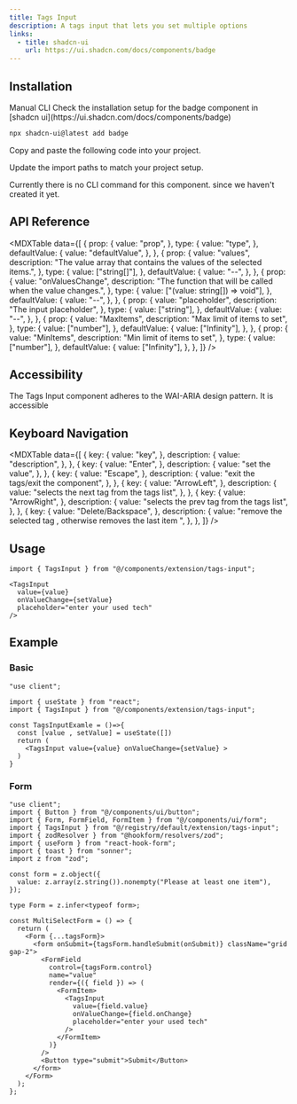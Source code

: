 ```yaml
---
title: Tags Input
description: A tags input that lets you set multiple options
links:
  - title: shadcn-ui
    url: https://ui.shadcn.com/docs/components/badge
---
```


<ComponentPreview name="tags-input-demo" />

## Installation

<Tabs defaultValue="manual">

<TabsList>
  <TabsTrigger value="manual">Manual</TabsTrigger>
  <TabsTrigger value="cli">CLI</TabsTrigger>
</TabsList>

<TabsContent value="manual">

<Steps>

<Step>
  Check the installation setup for the badge component in [shadcn
  ui](https://ui.shadcn.com/docs/components/badge)
</Step>

```bash
npx shadcn-ui@latest add badge
```

<Step>Copy and paste the following code into your project.</Step>

<ComponentSource name="tags-input" />

<Step>Update the import paths to match your project setup.</Step>

</Steps>

</TabsContent>

<TabsContent value="cli">
<Callout className="mt-6">
  Currently there is no CLI command for this component. since we haven't created
  it yet.
</Callout>

</TabsContent>

</Tabs>

## API Reference

<MDXTable
  data={[
    {
      prop: {
        value: "prop",
      },
      type: {
        value: "type",
      },
      defaultValue: {
        value: "defaultValue",
      },
    },
    {
      prop: {
        value: "values",
        description:
          "The value array that contains the values of the selected items.",
      },
      type: {
        value: ["string[]"],
      },
      defaultValue: {
        value: "--",
      },
    },
    {
      prop: {
        value: "onValuesChange",
        description: "The function that will be called when the value changes.",
      },
      type: {
        value: ["(value: string[]) => void"],
      },
      defaultValue: {
        value: "--",
      },
    },
    {
      prop: {
        value: "placeholder",
        description: "The input placeholder",
      },
      type: {
        value: ["string"],
      },
      defaultValue: {
        value: "--",
      },
    },
    {
      prop: {
        value: "MaxItems",
        description: "Max limit of items to set",
      },
      type: {
        value: ["number"],
      },
      defaultValue: {
        value: ["Infinity"],
      },
    },
    {
      prop: {
        value: "MinItems",
        description: "Min limit of items to set",
      },
      type: {
        value: ["number"],
      },
      defaultValue: {
        value: ["Infinity"],
      },
    },
  ]}
/>

## Accessibility

The Tags Input component adheres to the WAI-ARIA design pattern. It is accessible

## Keyboard Navigation

<MDXTable
  data={[
    {
      key: {
        value: "key",
      },
      description: {
        value: "description",
      },
    },
    {
      key: {
        value: "Enter",
      },
      description: {
        value: "set the value",
      },
    },
    {
      key: {
        value: "Escape",
      },
      description: {
        value: "exit the tags/exit the component",
      },
    },
    {
      key: {
        value: "ArrowLeft",
      },
      description: {
        value: "selects the next tag from the tags list",
      },
    },
    {
      key: {
        value: "ArrowRight",
      },
      description: {
        value: "selects the prev tag from the tags list",
      },
    },
    {
      key: {
        value: "Delete/Backspace",
      },
      description: {
        value: "remove the selected tag , otherwise removes the last item ",
      },
    },
  ]}
/>

## Usage

```tsx
import { TagsInput } from "@/components/extension/tags-input";
```

```tsx
<TagsInput
  value={value}
  onValueChange={setValue}
  placeholder="enter your used tech"
/>
```

## Example

### Basic

```tsx showLineNumbers {1 , 3 , 5}
"use client";

import { useState } from "react";
import { TagsInput } from "@/components/extension/tags-input";
```

```tsx {2}
const TagsInputExamle = ()=>{
  const [value , setValue] = useState([])
  return (
    <TagsInput value={value} onValueChange={setValue} >
  )
}
```

<ComponentPreview name="tags-input-state" />

### Form

```tsx showLineNumbers {2-10 , 13-15 , 17 }
"use client";
import { Button } from "@/components/ui/button";
import { Form, FormField, FormItem } from "@/components/ui/form";
import { TagsInput } from "@/registry/default/extension/tags-input";
import { zodResolver } from "@hookform/resolvers/zod";
import { useForm } from "react-hook-form";
import { toast } from "sonner";
import z from "zod";

const form = z.object({
  value: z.array(z.string()).nonempty("Please at least one item"),
});

type Form = z.infer<typeof form>;
```

```tsx
const MultiSelectForm = () => {
  return (
    <Form {...tagsForm}>
      <form onSubmit={tagsForm.handleSubmit(onSubmit)} className="grid gap-2">
        <FormField
          control={tagsForm.control}
          name="value"
          render={({ field }) => (
            <FormItem>
              <TagsInput
                value={field.value}
                onValueChange={field.onChange}
                placeholder="enter your used tech"
              />
            </FormItem>
          )}
        />
        <Button type="submit">Submit</Button>
      </form>
    </Form>
  );
};
```

<ComponentPreview name="tags-input-zod" />
